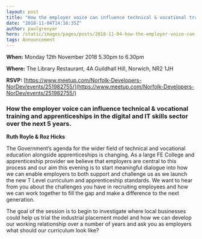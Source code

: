 ```yaml
---
layout: post
title: "How the employer voice can influence technical & vocational training"
date: "2018-11-04T14:16:35Z"
author: paulgrenyer
hero: /static/images/pages/posts/2018-11-04-how-the-employer-voice-can-influence-technical-and-vocational-training/hero.png
tags: Announcement
---
```


**When:** Monday 12th November 2018 5.30pm to 6.30pm

**Where:** The Library Restaurant, 4A Guildhall Hill, Norwich, NR2 1JH

**RSVP:** [https://www.meetup.com/Norfolk-Developers-NorDev/events/251982755/](https://www.meetup.com/Norfolk-Developers-NorDev/events/251982755/)

### How the employer voice can influence technical & vocational training and apprenticeships in the digital and IT skills sector over the next 5 years.

**Ruth Royle & Roz Hicks**

The Government’s agenda for the wider field of technical and vocational education alongside apprenticeships is changing. As a large FE College and apprenticeship provider we believe that employers are central to this process and our aim this evening is to start meaningful dialogue into how we can enable employers to both support and challenge us as we launch the new T Level curriculum and apprenticeship standards. We want to hear from you about the challenges you have in recruiting employees and how we can work together to fill the gap and make a difference to the next generation.

The goal of the session is to begin to investigate where local businesses could help us trial the industrial placement model and how we can develop our working relationship over a number of years and ask you as employers what should our curriculum look like?
